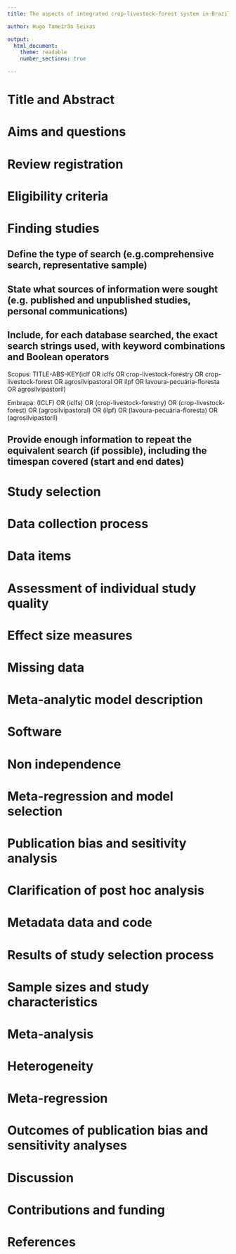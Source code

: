 ```yaml
---
title: The aspects of integrated crop-livestock-forest system in Brazil

author: Hugo Tameirão Seixas

output:
  html_document:
    theme: readable
    number_sections: true

---
```


# Title and Abstract

# Aims and questions

# Review registration

# Eligibility criteria

# Finding studies

## Define the type of search (e.g.comprehensive search, representative sample)

## State what sources of information were sought (e.g. published and unpublished studies, personal communications)

## Include, for each database searched, the exact search strings used, with keyword combinations and Boolean operators

Scopus: TITLE-ABS-KEY(iclf OR iclfs OR crop-livestock-forestry OR crop-livestock-forest OR agrosilvipastoral OR ilpf OR lavoura-pecuária-floresta OR agrosilvipastoril)

Embrapa: (ICLF) OR (iclfs) OR (crop-livestock-forestry) OR (crop-livestock-forest) OR (agrosilvipastoral) OR (ilpf) OR (lavoura-pecuária-floresta) OR (agrosilvipastoril)

## Provide enough information to repeat the equivalent search (if possible), including the timespan covered (start and end dates)

# Study selection

# Data collection process

# Data items

# Assessment of individual study quality

# Effect size measures

# Missing data

# Meta-analytic model description

# Software

# Non independence

# Meta-regression and model selection

# Publication bias and sesitivity analysis

# Clarification of post hoc analysis

# Metadata data and code

# Results of study selection process

# Sample sizes and study characteristics

# Meta-analysis

# Heterogeneity

# Meta-regression

# Outcomes of publication bias and sensitivity analyses

# Discussion

# Contributions and funding

# References
